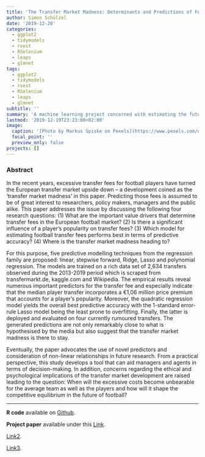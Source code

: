 ```yaml
---
title: 'The Transfer Market Madness: Determinants and Predictions of Football Player Transfer Fees'
author: Simon Schölzel
date: '2019-12-20'
categories:
  - ggplot2
  - tidymodels
  - rvest
  - RSelenium
  - leaps
  - glmnet
tags:
  - ggplot2
  - tidymodels
  - rvest
  - RSelenium
  - leaps
  - glmnet
subtitle: ''
summary: 'A machine learning project concerned with estimating the future transfer fees of European football players realized in R.'
lastmod: '2019-12-19T23:23:00+02:00'
image:
  caption: '[Photo by Markus Spiske on Pexels](https://www.pexels.com/de-de/foto/himmel-sonnenuntergang-feld-sonnenaufgang-114296/)'
  focal_point: ''
  preview_only: false
projects: []
---
```


### Abstract

In the recent years, excessive transfer fees for football players have turned the European transfer market upside down – a development coined as the ‘transfer market madness’ in this paper. Predicting those fees is assumed to be of great interest to researchers, policy makers, managers and the public alike. This paper addresses the issue by discussing the following four research questions: (1) What are the important value drivers that determine transfer fees in the European football market? (2) Is there a significant influence of a player’s popularity on transfer fees? (3) Which model for estimating football transfer fees performs best in terms of predictive accuracy? (4) Where is the transfer market madness heading to?

For this purpose, five predictive modelling techniques from the regression family are proposed: linear, stepwise forward, Ridge, Lasso and polynomial regression. The models are trained on a rich data set of 2,634 transfers observed during the 2013-2019 period which is scraped from transfermarkt.de, kaggle.com and Wikipedia. The empirical results reveal numerous important predictors for the transfer fee and especially indicate that the median player transfer incorporates a €1,06 million price premium that accounts for a player’s popularity. Moreover, the quadratic regression model yields the overall best predictive accuracy with the 1-standard error-rule Lasso model being the least prone to overfitting. Finally, the latter is deployed and evaluated on four currently rumoured transfers. The generated predictions are not only remarkably close to what is hypothesised by the media but also suggest that the transfer market madness is there to stay.

Eventually, the paper advocates the use of novel predictors and consideration of non-linear relationships in future research. From a practical perspective, this study develops a tool that can aid managers and agents in terms of decision-making. In addition, concerns regarding the ethical and psychological implications of the transfer market development are raised leading to the question: When will the excessive costs become unbearable for the average team as well as the players and how will it shape the competitive equilibrium in the future of football?

__________

**R code** available on [Github](https://github.com/simonschoe/project_player_transfers).

**Project paper** available under this [Link](/files/football-player-transfers.pdf).

[Link2](/files/football-player-transfers.pdf).

[Link3](/files/football-player-transfers.pdf).
